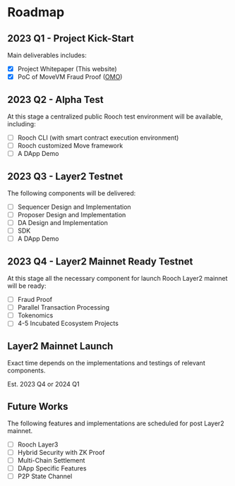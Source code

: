 # Roadmap

## 2023 Q1 - Project Kick-Start

Main deliverables includes:

- [x] Project Whitepaper (This website)
- [x] PoC of MoveVM Fraud Proof ([OMO](https://github.com/rooch-network/omo))

## 2023 Q2 - Alpha Test

At this stage a centralized public Rooch test environment will be available, including:

- [ ] Rooch CLI (with smart contract execution environment)
- [ ] Rooch customized Move framework
- [ ] A DApp Demo

## 2023 Q3 - Layer2 Testnet

The following components will be delivered:

- [ ] Sequencer Design and Implementation
- [ ] Proposer Design and Implementation
- [ ] DA Design and Implementation
- [ ] SDK
- [ ] A DApp Demo

## 2023 Q4 - Layer2 Mainnet Ready Testnet

At this stage all the necessary component for launch Rooch Layer2 mainnet will be ready:

- [ ] Fraud Proof
- [ ] Parallel Transaction Processing
- [ ] Tokenomics
- [ ] 4-5 Incubated Ecosystem Projects

## Layer2 Mainnet Launch

Exact time depends on the implementations and testings of relevant components.

Est. 2023 Q4 or 2024 Q1

## Future Works

The following features and implementations are scheduled for post Layer2 mainnet.

- [ ] Rooch Layer3
- [ ] Hybrid Security with ZK Proof
- [ ] Multi-Chain Settlement
- [ ] DApp Specific Features
- [ ] P2P State Channel
